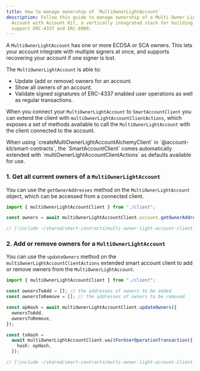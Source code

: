 ```yaml
---
title: How to manage ownership of `MultiOwnerLightAccount`
description: Follow this guide to manage ownership of a Multi-Owner Light
  Account with Account Kit, a vertically integrated stack for building apps that
  support ERC-4337 and ERC-6900.
---
```



A `MultiOwnerLightAccount` has one or more ECDSA or SCA owners. This lets your account integrate with multiple signers at once, and supports recovering your account if one signer is lost.

The `MultiOwnerLightAccount` is able to:

- Update (add or remove) owners for an account.
- Show all owners of an account.
- Validate signed signatures of ERC-4337 enabled user operations as well as regular transactions.

When you connect your `MultiOwnerLightAccount` to `SmartAccountClient` you can extend the client with `multiOwnerLightAccountClientActions`, which exposes a set of methods available to call the `MultiOwnerLightAccount` with the client connected to the account.

<Tip title="Note">
When using `createMultiOwnerLightAccountAlchemyClient` in `@account-kit/smart-contracts`, the `SmartAccountClient` comes automatically extended with `multiOwnerLightAccountClientActions` as defaults available for use.
</Tip>

### 1. Get all current owners of a `MultiOwnerLightAccount`

You can use the `getOwnerAddresses` method on the `MultiOwnerLightAccount` object, which can be accessed from a connected client.

<CodeBlocks>

```ts example.ts twoslash
import { multiOwnerLightAccountClient } from "./client";

const owners = await multiOwnerLightAccountClient.account.getOwnerAddresses();
```

```ts client.ts twoslash filename="client.ts"
// [!include ~/shared/smart-contracts/multi-owner-light-account-client.ts]
```

</CodeBlocks>

### 2. Add or remove owners for a `MultiOwnerLightAccount`

You can use the `updateOwners` method on the `multiOwnerLightAccountClientActions` extended smart account client to add or remove owners from the `MultiOwnerLightAccount`.

<CodeBlocks>

```ts example.ts twoslash
import { multiOwnerLightAccountClient } from "./client";

const ownersToAdd = []; // the addresses of owners to be added
const ownersToRemove = []; // the addresses of owners to be removed

const opHash = await multiOwnerLightAccountClient.updateOwners({
  ownersToAdd,
  ownersToRemove,
});

const txHash =
  await multiOwnerLightAccountClient.waitForUserOperationTransaction({
    hash: opHash,
  });
```

```ts client.ts twoslash filename="client.ts"
// [!include ~/shared/smart-contracts/multi-owner-light-account-client.ts]
```

</CodeBlocks>
